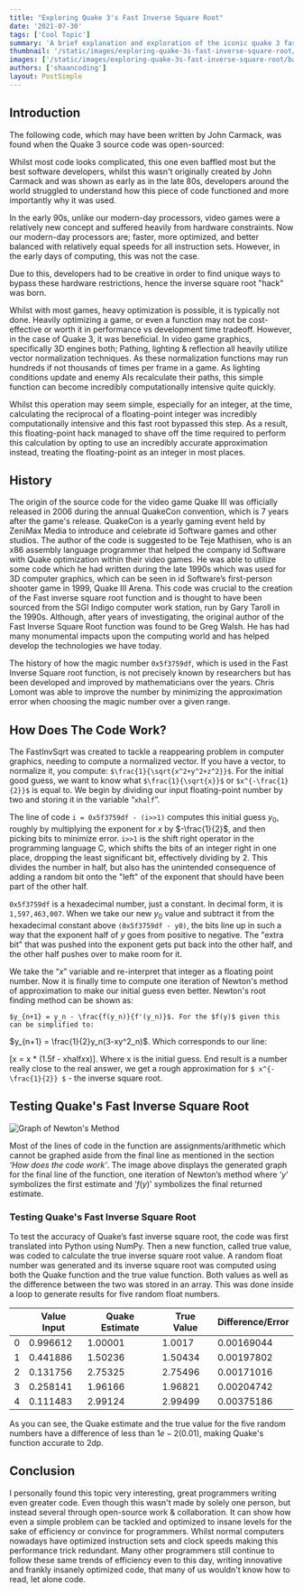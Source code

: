 ```yaml
---
title: "Exploring Quake 3's Fast Inverse Square Root"
date: '2021-07-30'
tags: ['Cool Topic']
summary: 'A brief explanation and exploration of the iconic quake 3 fast inverse square root.'
thumbnail: '/static/images/exploring-quake-3s-fast-inverse-square-root/banner.jpg'
images: ['/static/images/exploring-quake-3s-fast-inverse-square-root/banner.jpg']
authors: ['shaancoding']
layout: PostSimple
---
```



## Introduction

The following code, which may have been written by John Carmack, was found when the Quake 3 source code was open-sourced:

<CodeBlock src="exploring-quake-3s-fast-inverse-square-root/fast-inverse-square-root" title="Fast Inverse Square Root Function" language="c"/>

Whilst most code looks complicated, this one even baffled most but the best software developers, whilst this wasn't originally created by John Carmack and was shown as early as in the late 80s, developers around the world struggled to understand how this piece of code functioned and more importantly why it was used.

In the early 90s, unlike our modern-day processors, video games were a relatively new concept and suffered heavily from hardware constraints. Now our modern-day processors are; faster, more optimized, and better balanced with relatively equal speeds for all instruction sets. However, in the early days of computing, this was not the case.

Due to this, developers had to be creative in order to find unique ways to bypass these hardware restrictions, hence the inverse square root "hack" was born.

Whilst with most games, heavy optimization is possible, it is typically not done. Heavily optimizing a game, or even a function may not be cost-effective or worth it in performance vs development time tradeoff. However, in the case of Quake 3, it was beneficial. In video game graphics, specifically 3D engines both; Pathing, lighting & reflection all heavily utilize vector normalization techniques. As these normalization functions may run hundreds if not thousands of times per frame in a game. As lighting conditions update and enemy AIs recalculate their paths, this simple function can become incredibly computationally intensive quite quickly.

Whilst this operation may seem simple, especially for an integer, at the time, calculating the reciprocal of a floating-point integer was incredibly computationally intensive and this fast root bypassed this step. As a result, this floating-point hack managed to shave off the time required to perform this calculation by opting to use an incredibly accurate approximation instead, treating the floating-point as an integer in most places.

## History

The origin of the source code for the video game Quake III was officially released in 2006 during the annual QuakeCon convention, which is 7 years after the game's release. QuakeCon is a yearly gaming event held by ZeniMax Media to introduce and celebrate id Software games and other studios. The author of the code is suggested to be Teje Mathisen, who is an x86 assembly language programmer that helped the company id Software with Quake optimization within their video games. He was able to utilize some code which he had written during the late 1990s which was used for 3D computer graphics, which can be seen in id Software’s first-person shooter game in 1999, Quake III Arena. This code was crucial to the creation of the Fast inverse square root function and is thought to have been sourced from the SGI Indigo computer work station, run by Gary Taroll in the 1990s. Although, after years of investigating, the original author of the Fast Inverse Square Root function was found to be Greg Walsh. He has had many monumental impacts upon the computing world and has helped develop the technologies we have today.

The history of how the magic number `0x5f3759df`, which is used in the Fast Inverse Square root function, is not precisely known by researchers but has been developed and improved by mathematicians over the years. Chris Lomont was able to improve the number by minimizing the approximation error when choosing the magic number over a given range.

## How Does The Code Work?

The FastInvSqrt was created to tackle a reappearing problem in computer graphics, needing to compute a normalized vector. If you have a vector, to normalize it, you compute: `$\frac{1}{\sqrt{x^2+y^2+z^2}}$`. For the initial good guess, we want to know what `$\frac{1}{\sqrt{x}}$` or `$x^{-\frac{1}{2}}$` is equal to. We begin by dividing our input floating-point number by two and storing it in the variable “`xhalf`”. 

The line of code `i = 0x5f3759df - (i>>1)` computes this initial guess $y_0$, roughly by multiplying the exponent for $x$ by $-\frac{1}{2}$, and then picking bits to minimize error. `i>>1` is the shift right operator in the programming language C, which shifts the bits of an integer right in one place, dropping the least significant bit, effectively dividing by $2$. This divides the number in half, but also has the unintended consequence of adding a random bit onto the "left" of the exponent that should have been part of the other half. 

`0x5f3759df` is a hexadecimal number, just a constant. In decimal form, it is `1,597,463,007`.  When we take our new $y_0$ value and subtract it from the hexadecimal constant above `(0x5f3759df - y0)`, the bits line up in such a way that the exponent half of $y$ goes from positive to negative. The "extra bit" that was pushed into the exponent gets put back into the other half, and the other half pushes over to make room for it. 

We take the “$x$” variable and re-interpret that integer as a floating point number. Now it is finally time to compute one iteration of Newton's method of approximation to make our initial guess even better. Newton's root finding method can be shown as:

`$y_{n+1} = y_n - \frac{f(y_n)}{f'(y_n)}$. For the $f(y)$ given this can be simplified to:`

$y_{n+1} = \frac{1}{2}y_n(3-xy^2_n)$. Which corresponds to our line:

\[x = x * (1.5f - xhalf*x*x)\]\. Where x is the initial guess. End result is a number really close to the real answer, we get a rough approximation for `$ x^{-\frac{1}{2}} $` - the inverse square root.

## Testing Quake's Fast Inverse Square Root

![Graph of Newton's Method](/static/images/exploring-quake-3s-fast-inverse-square-root/newtonsMethod.png)

Most of the lines of code in the function are assignments/arithmetic which cannot be graphed aside from the final line as mentioned in the section *‘How does the code work’*. The image above displays the generated graph for the final line of the function, one iteration of Newton’s method where ‘$y$’ symbolizes the first estimate and ‘$f(y)$’ symbolizes the final returned estimate.

### Testing Quake's Fast Inverse Square Root

To test the accuracy of Quake’s fast inverse square root, the code was first translated into Python using NumPy. Then a new function, called true value, was coded to calculate the true inverse square root value. A random float number was generated and its inverse square root was computed using both the Quake function and the true value function. Both values as well as the difference between the two was stored in an array. This was done inside a loop to generate results for five random float numbers.

<CodeBlock src="exploring-quake-3s-fast-inverse-square-root/python-benchmarks" title="Python Benchmarks" language="python"/>

|   | Value Input | Quake Estimate | True Value | Difference/Error |
|---|--------------|----------------|------------|------------------|
| 0 | 0.996612     | 1.00001        | 1.0017     | 0.00169044       |
| 1 | 0.441886     | 1.50236        | 1.50434    | 0.00197802       |
| 2 | 0.131756     | 2.75325        | 2.75496    | 0.00171016       |
| 3 | 0.258141     | 1.96166        | 1.96821    | 0.00204742       |
| 4 | 0.111483     | 2.99124        | 2.99499    | 0.00375186       |

As you can see, the Quake estimate and the true value for the five random numbers have a difference of less than $1e-2 (0.01)$, making Quake's function accurate to 2dp. 

## Conclusion

I personally found this topic very interesting, great programmers writing even greater code. Even though this wasn't made by solely one person, but instead several through open-source work & collaboration. It can show how even a simple problem can be tackled and optimized to insane levels for the sake of efficiency or convince for programmers. Whilst normal computers nowadays have optimized instruction sets and clock speeds making this performance trick redundant. Many other programmers still continue to follow these same trends of efficiency even to this day, writing innovative and frankly insanely optimized code, that many of us wouldn't know how to read, let alone code.